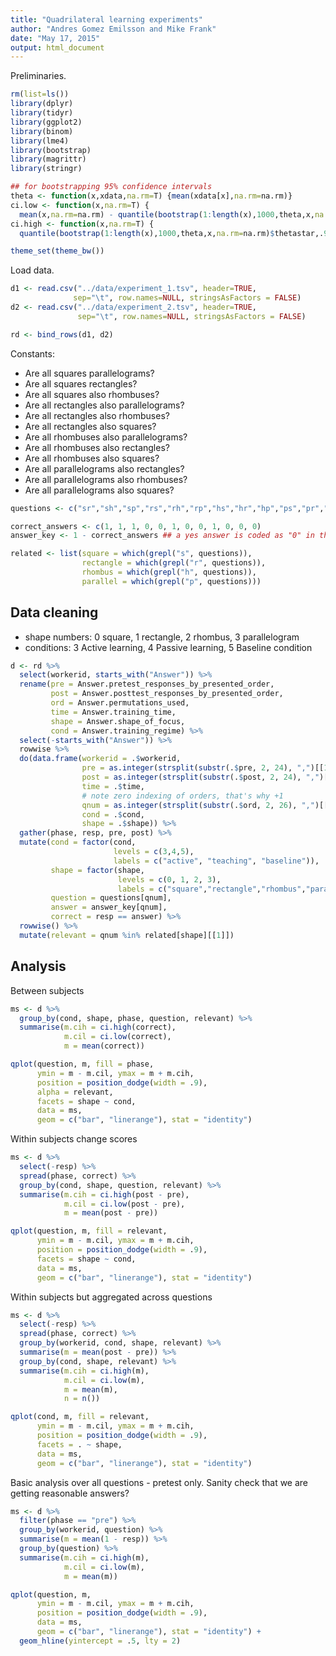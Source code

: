 ```yaml
---
title: "Quadrilateral learning experiments"
author: "Andres Gomez Emilsson and Mike Frank"
date: "May 17, 2015"
output: html_document
---
```


Preliminaries.

```r
rm(list=ls())
library(dplyr)
library(tidyr)
library(ggplot2)
library(binom)
library(lme4)
library(bootstrap)
library(magrittr)
library(stringr)

## for bootstrapping 95% confidence intervals
theta <- function(x,xdata,na.rm=T) {mean(xdata[x],na.rm=na.rm)}
ci.low <- function(x,na.rm=T) {
  mean(x,na.rm=na.rm) - quantile(bootstrap(1:length(x),1000,theta,x,na.rm=na.rm)$thetastar,.025,na.rm=na.rm)}
ci.high <- function(x,na.rm=T) {
  quantile(bootstrap(1:length(x),1000,theta,x,na.rm=na.rm)$thetastar,.975,na.rm=na.rm) - mean(x,na.rm=na.rm)}

theme_set(theme_bw())
```

Load data.

```r
d1 <- read.csv("../data/experiment_1.tsv", header=TRUE, 
              sep="\t", row.names=NULL, stringsAsFactors = FALSE)
d2 <- read.csv("../data/experiment_2.tsv", header=TRUE, 
               sep="\t", row.names=NULL, stringsAsFactors = FALSE)

rd <- bind_rows(d1, d2)
```

Constants:

* Are all squares parallelograms?
* Are all squares rectangles?
* Are all squares also rhombuses?
* Are all rectangles also parallelograms?
* Are all rectangles also rhombuses?
* Are all rectangles also squares?
* Are all rhombuses also parallelograms?
* Are all rhombuses also rectangles?
* Are all rhombuses also squares?
* Are all parallelograms also rectangles?
* Are all parallelograms also rhombuses?
* Are all parallelograms also squares?

```r
questions <- c("sr","sh","sp","rs","rh","rp","hs","hr","hp","ps","pr","ph")

correct_answers <- c(1, 1, 1, 0, 0, 1, 0, 0, 1, 0, 0, 0) 
answer_key <- 1 - correct_answers ## a yes answer is coded as "0" in the data

related <- list(square = which(grepl("s", questions)),
                rectangle = which(grepl("r", questions)),
                rhombus = which(grepl("h", questions)),
                parallel = which(grepl("p", questions)))

```

Data cleaning
-------------

* shape numbers: 0 square, 1 rectangle, 2 rhombus, 3 parallelogram
* conditions: 3 Active learning, 4 Passive learning, 5 Baseline condition


```r
d <- rd %>% 
  select(workerid, starts_with("Answer")) %>%
  rename(pre = Answer.pretest_responses_by_presented_order,
         post = Answer.posttest_responses_by_presented_order,
         ord = Answer.permutations_used,
         time = Answer.training_time, 
         shape = Answer.shape_of_focus,
         cond = Answer.training_regime) %>%
  select(-starts_with("Answer")) %>%
  rowwise %>%
  do(data.frame(workerid = .$workerid, 
                pre = as.integer(strsplit(substr(.$pre, 2, 24), ",")[[1]]),                
                post = as.integer(strsplit(substr(.$post, 2, 24), ",")[[1]]),
                time = .$time, 
                # note zero indexing of orders, that's why +1                                           
                qnum = as.integer(strsplit(substr(.$ord, 2, 26), ",")[[1]]) + 1, 
                cond = .$cond,
                shape = .$shape)) %>%
  gather(phase, resp, pre, post) %>%
  mutate(cond = factor(cond, 
                       levels = c(3,4,5), 
                       labels = c("active", "teaching", "baseline")),
         shape = factor(shape, 
                        levels = c(0, 1, 2, 3), 
                        labels = c("square","rectangle","rhombus","parallel")),
         question = questions[qnum], 
         answer = answer_key[qnum],
         correct = resp == answer) %>%
  rowwise() %>%
  mutate(relevant = qnum %in% related[shape][[1]])
```

Analysis
--------

Between subjects

```r
ms <- d %>% 
  group_by(cond, shape, phase, question, relevant) %>%
  summarise(m.cih = ci.high(correct),
            m.cil = ci.low(correct),            
            m = mean(correct))

qplot(question, m, fill = phase, 
      ymin = m - m.cil, ymax = m + m.cih,
      position = position_dodge(width = .9),
      alpha = relevant, 
      facets = shape ~ cond, 
      data = ms,       
      geom = c("bar", "linerange"), stat = "identity") 
```

Within subjects change scores

```r
ms <- d %>% 
  select(-resp) %>% 
  spread(phase, correct) %>%  
  group_by(cond, shape, question, relevant) %>%
  summarise(m.cih = ci.high(post - pre),
            m.cil = ci.low(post - pre),            
            m = mean(post - pre))

qplot(question, m, fill = relevant,
      ymin = m - m.cil, ymax = m + m.cih,
      position = position_dodge(width = .9),
      facets = shape ~ cond, 
      data = ms,       
      geom = c("bar", "linerange"), stat = "identity") 
```

Within subjects but aggregated across questions

```r
ms <- d %>% 
  select(-resp) %>% 
  spread(phase, correct) %>%  
  group_by(workerid, cond, shape, relevant) %>%
  summarise(m = mean(post - pre)) %>%
  group_by(cond, shape, relevant) %>%
  summarise(m.cih = ci.high(m),
            m.cil = ci.low(m),
            m = mean(m), 
            n = n())

qplot(cond, m, fill = relevant,
      ymin = m - m.cil, ymax = m + m.cih,
      position = position_dodge(width = .9),
      facets = . ~ shape, 
      data = ms,       
      geom = c("bar", "linerange"), stat = "identity")
```

Basic analysis over all questions - pretest only. Sanity check that we are getting reasonable answers?

```r
ms <- d %>% 
  filter(phase == "pre") %>%
  group_by(workerid, question) %>%
  summarise(m = mean(1 - resp)) %>%
  group_by(question) %>%
  summarise(m.cih = ci.high(m),
            m.cil = ci.low(m),
            m = mean(m))

qplot(question, m, 
      ymin = m - m.cil, ymax = m + m.cih,
      position = position_dodge(width = .9),
      data = ms,       
      geom = c("bar", "linerange"), stat = "identity") + 
  geom_hline(yintercept = .5, lty = 2)
```